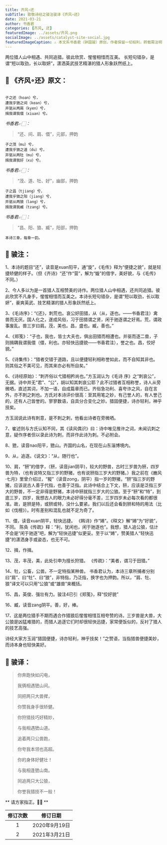 ```yaml
---
title: 齐风∘还
subTitle: 致敬诗经之骏注骏译《齐风∘还》 
date: 2021-03-21 
author: 书香君
categories: [齐风, 还]
featuredImage: ../assets/齐风.png
socialImage: ../assets/catalyst-site-social.jpg
featuredImageCaption: ⚠️️ 本文系书香君（钟国骏）原创，作者保留一切权利，转载需注明出处。
---
```


两位猎人山中相遇、共同追猎。彼此欣赏、惺惺相惜而互美。
长短句错杂，是谓“短以取劲，长以取妍”，潇洒英武技艺精湛的猎人形象跃然纸上。

## 🌼 《齐风∘还》原文：
```

子之还（hoan）兮，
遭我乎峱之间（kean）兮，
并驱从两肩（kyen）兮，
揖我谓我儇（xiuan）兮。

```
*书香君👉🏻：* 

> “还、间、肩、儇”，元部，押韵

```
子之茂（mu）兮，
遭我乎峱之道（du）兮，
并驱从两牡（mu）兮，
揖我谓我好（xu）兮。

```
*书香君👉🏻：* 

> “茂、道、牡、好”，幽部，押韵

```
子之昌（tjiang）兮，
遭我乎峱之阳（jiang）兮，
并驱从两狼（lang）兮，
揖我谓我臧（tzang）兮。

```
*书香君👉🏻：* 

> “昌、阳、狼、臧”，阳部，押韵

```
本诗三章，每章一韵。

```
## 🍁️ 骏注：

1、本诗的题目“还”，读音是xuan阳平，通“旋”，《毛传》释为“便捷之貌”，就是轻捷矫健的样子。（但《齐诗》“还”作“营”，解为“嫙”的借字，美好貌，与《毛传》不同。）

2、今人多以为是一首猎人互相赞美的诗作。两位猎人山中相遇，还共同追猎。彼此欣赏不凡身手，惺惺相惜而互美之。本诗长短句错杂，是谓“短以取劲，长以取妍”，豪爽英武、技艺精湛的猎人形象跃然纸上。

3、《毛诗序》：“《还》，刺荒也。哀公好田猎，从（从，逐也。——书香君注）禽兽而无厌。国人化之，遂成风俗，习于田猎谓之贤，闲于驰逐谓之好焉。荒，谓政事废乱。兽三岁曰肩。茂，美也。昌，盛也。臧，善也。”

4、《郑笺》：“子也，我也，皆士大夫也，俱出田猎而相遭也。并驱而逐二兽，子则揖耦我谓我儇（儇，利也。亦轻快迅捷貌——书香君注），誉之也。昌，佼好貌。”

5、《诗集传》：“猎者交错于道路，且以便捷轻利相称誉如此，而不自知其非也。则其俗之不美可见，而其来亦必有所自矣。”

6、《诗经原始》：“刺齐俗以弋猎相矜尚也。”方玉润认为《毛诗
序》之“刺哀公”，无据。诗中并无“君”、“公”，胡以知其刺哀公耶？此不过猎者互相称誉，诗人从旁微哂，直述其词，不加一语，自成篇章而已。齐俗急功利、喜夸诈之风，自在言外，亦不刺之刺也。方氏对本诗评价很高：至其用笔之妙，有己誉人的，有人誉己的，还有人己皆誉的。寥寥数语，自具分合变化之妙。猎固便捷，诗亦轻利，神乎技矣。

方玉润说此诗有刺意，是不刺之刺，他看出诗者在旁微哂。

7、崔述则与方氏认知不同，其《读风偶识》曰：诗中唯见推许之词，未闻讥刺之意，疑作序者但以录此诗为刺，而非作此诗为刺。不必附会。

8、峱，读音nao阳平，峱山。齐国的山名，在现在山东淄博境内。

9、从，追逐。《说文》：“从，随行也”。

10、肩，“豜”的借字，（豜，读音jian阴平)，较大的野兽，古时三岁兽为豜，四岁兽为特，（也有说特又指三岁的野猪，也有说豜指三岁大的野猪。）我之前在《豳风·七月》里曾介绍过，“豵”（读音zong，阴平）指一岁的野猪，“豜”指三岁的野猪，应该说古人善于代指，也善于泛指。此诗中结合上下文，豜，应该是泛指三岁大的野兽，不一定非得是野猪，本诗中豜就指三岁大的公狼。至于“豜”和“特”，到底三岁，四岁，我想古人的眼力未必好得分毫不差，三岁四岁未必每次看的都很准。故，是豜是特，或豜或特，没什么要紧。我们以后还会看到豜和特的用法（比如《伐檀》）。时有差别和混乱也就不足为奇了。

11、儇，读音xuan阴平，轻快迅捷。 《韩诗》作“婘”。《释文》解“婘”为“好貌”，不同。
陈奂《传疏》释：“利，犹闲也，闲于驰逐也”。我想，猎人追公狼，估计不会是“闲于驰逐”吧，解为“轻快迅捷”似更妥。至于以“婘”，赞美猎人“轻快迅捷”的潇洒身手或姿态，也无不可。

12、揖，作揖。

13、茂，丰茂，美，此处引申为擅长狩猎。 《传疏》：“美者，谓习于田猎。”

14、牡，公畜，公兽。不一定特指某种兽。
书香君认为，本诗三章所捕者分别曰“肩”、曰“牡”、曰“狼”，非特指，乃泛指，换字也为押韵。所以，“肩、牡、狼”译文可以只用“公狼”或“雄兽”来概括。

15、昌，英俊、强壮有力。骏注4已引《郑笺》，释“佼好貌”

16、臧，读音zang阴平。善，好，棒。

17、这是两位猎手不期而遇合作猎狼后惺惺相惜互相夸赞的诗。三岁兽是大兽，大公狼是凶猛难猎的，而猎人追逐它们时却很轻快迅捷，家常便饭似的，反衬了猎人的技艺高强。

诗经大家方玉润“猎固便捷，诗亦轻利，神乎技矣！”之赞语，当指猎兽便捷美妙，而诗本身也轻快美好。

## 🍁️ 骏译：

> 你奔跑快如闪电，
> 
> 我俩相遇峱山间。
> 
> 同把两只大兽撵，
> 
> 你赞我身手很矫健。

> 你狩猎技巧好精妙，
> 
> 与我相遇峱山道。
> 
> 追着两只公兽跑，
> 
> 你夸我本领也高超。

> 你的身体好健壮！
> 
> 与我相逢峱山南。
> 
> 同追两只大公狼，
> 
> 你誉我猎技不一般！

** 请方家指正。🙏🏻 **

| 修订次数      | 修订日期 | 
|   :----: |    :----:   | 
| 1    | 2020年9月19日       | 
| 2    | 2021年3月21日       | 
